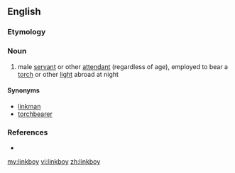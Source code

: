 ==English==

===Etymology===
{{compound|link|t1=torch, light|boy|t2=man, servant}}

===Noun===
{{en-noun}}

# male [[servant]] or other [[attendant]] (regardless of age), employed to bear a [[torch]] or other [[light]] abroad at night

====Synonyms====
* [[linkman]]
* [[torchbearer]]

===References===
* {{R:Websters}}

[[my:linkboy]]
[[vi:linkboy]]
[[zh:linkboy]]